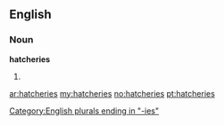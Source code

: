 ==English==

===Noun===
'''hatcheries'''

# {{plural of|[[hatchery]]}}

[[Category:English plurals ending in "-ies"]]

[[ar:hatcheries]]
[[my:hatcheries]]
[[no:hatcheries]]
[[pt:hatcheries]]